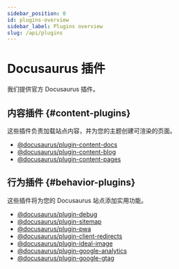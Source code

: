 ```yaml
---
sidebar_position: 0
id: plugins-overview
sidebar_label: Plugins overview
slug: /api/plugins
---
```


# Docusaurus 插件

我们提供官方 Docusaurus 插件。

## 内容插件 {#content-plugins}

这些插件负责加载站点内容，并为您的主题创建可渲染的页面。

- [@docusaurus/plugin-content-docs](./plugin-content-docs.mdx)
- [@docusaurus/plugin-content-blog](./plugin-content-blog.mdx)
- [@docusaurus/plugin-content-pages](./plugin-content-pages.mdx)

## 行为插件 {#behavior-plugins}

这些插件将为您的 Docusaurus 站点添加实用功能。

- [@docusaurus/plugin-debug](./plugin-debug.mdx)
- [@docusaurus/plugin-sitemap](./plugin-sitemap.mdx)
- [@docusaurus/plugin-pwa](./plugin-pwa.mdx)
- [@docusaurus/plugin-client-redirects](./plugin-client-redirects.mdx)
- [@docusaurus/plugin-ideal-image](./plugin-ideal-image.mdx)
- [@docusaurus/plugin-google-analytics](./plugin-google-analytics.mdx)
- [@docusaurus/plugin-google-gtag](./plugin-google-gtag.mdx)